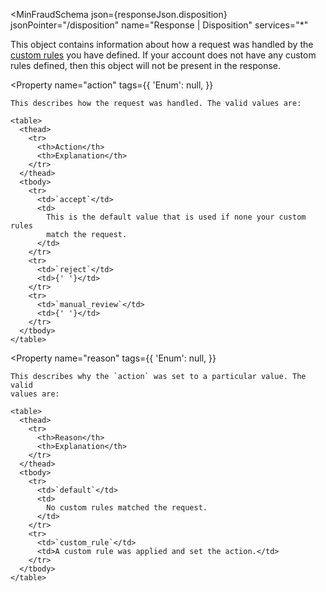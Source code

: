 
<MinFraudSchema
  json={responseJson.disposition}
  jsonPointer="/disposition"
  name="Response | Disposition"
  services="*"
>
  This object contains information about how a request was handled by the
  [custom rules](https://www.maxmind.com/en/solutions/minfraud-services/custom-rules)
  you have defined. If your account does not have any custom rules defined, then
  this object will not be present in the response.

  <Property
    name="action"
    tags={{
      'Enum': null,
    }}
  >
    This describes how the request was handled. The valid values are:

    <table>
      <thead>
        <tr>
          <th>Action</th>
          <th>Explanation</th>
        </tr>
      </thead>
      <tbody>
        <tr>
          <td>`accept`</td>
          <td>
            This is the default value that is used if none your custom rules
            match the request.
          </td>
        </tr>
        <tr>
          <td>`reject`</td>
          <td>{' '}</td>
        </tr>
        <tr>
          <td>`manual_review`</td>
          <td>{' '}</td>
        </tr>
      </tbody>
    </table>
  </Property>

  <Property
    name="reason"
    tags={{
      'Enum': null,
    }}
  >
    This describes why the `action` was set to a particular value. The valid
    values are:

    <table>
      <thead>
        <tr>
          <th>Reason</th>
          <th>Explanation</th>
        </tr>
      </thead>
      <tbody>
        <tr>
          <td>`default`</td>
          <td>
            No custom rules matched the request.
          </td>
        </tr>
        <tr>
          <td>`custom_rule`</td>
          <td>A custom rule was applied and set the action.</td>
        </tr>
      </tbody>
    </table>
  </Property>
</MinFraudSchema>
